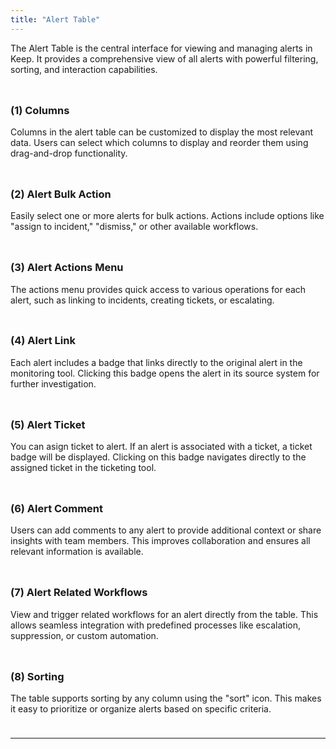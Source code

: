 ```yaml
---
title: "Alert Table"
---
```


The Alert Table is the central interface for viewing and managing alerts in Keep. It provides a comprehensive view of all alerts with powerful filtering, sorting, and interaction capabilities.

<Frame width="100" height="200">
  <img height="10" src="/images/alert_table_table_1.png" />
</Frame>

### (1) Columns
Columns in the alert table can be customized to display the most relevant data. Users can select which columns to display and reorder them using drag-and-drop functionality.

<Frame width="100" height="200">
  <img height="10" src="/images/alert_table_table_2.png" />
</Frame>


### (2) Alert Bulk Action
Easily select one or more alerts for bulk actions. Actions include options like "assign to incident," "dismiss," or other available workflows.

<Frame width="100" height="200">
  <img height="10" src="/images/alert_table_table_3.png" />
</Frame>

### (3) Alert Actions Menu
The actions menu provides quick access to various operations for each alert, such as linking to incidents, creating tickets, or escalating.

<Frame width="100" height="200">
  <img height="10" src="/images/alert_table_table_4.png" />
</Frame>

### (4) Alert Link
Each alert includes a badge that links directly to the original alert in the monitoring tool. Clicking this badge opens the alert in its source system for further investigation.

<Frame width="100" height="200">
  <img height="10" src="/images/alert_table_table_5.png" />
</Frame>

### (5) Alert Ticket
You can asign ticket to alert. If an alert is associated with a ticket, a ticket badge will be displayed. Clicking on this badge navigates directly to the assigned ticket in the ticketing tool.

<Frame width="100" height="200">
  <img height="10" src="/images/alert_table_table_8.png" />
</Frame>

### (6) Alert Comment
Users can add comments to any alert to provide additional context or share insights with team members. This improves collaboration and ensures all relevant information is available.

<Frame width="100" height="200">
  <img height="10" src="/images/alert_table_table_9.png" />
</Frame>

### (7) Alert Related Workflows
View and trigger related workflows for an alert directly from the table. This allows seamless integration with predefined processes like escalation, suppression, or custom automation.

<Frame width="100" height="200">
  <img height="10" src="/images/alert_table_table_7.png" />
</Frame>


### (8) Sorting
The table supports sorting by any column using the "sort" icon. This makes it easy to prioritize or organize alerts based on specific criteria.

<Frame width="100" height="200">
  <img height="10" src="/images/alert_table_table_sort.gif" />
</Frame>

---
